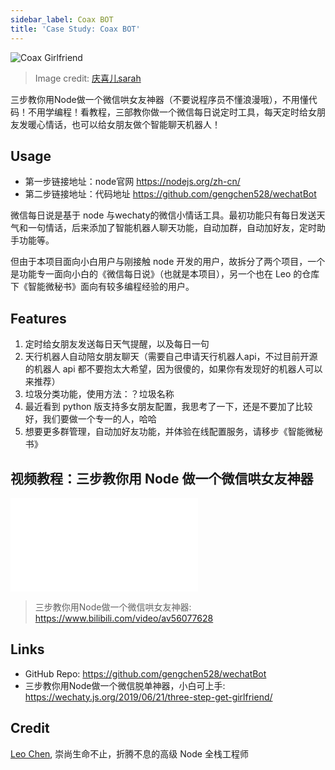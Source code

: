 ```yaml
---
sidebar_label: Coax BOT
title: 'Case Study: Coax BOT'
---
```


![Coax Girlfriend][coax_image]

> Image credit: [庆喜儿sarah](https://dribbble.com/shots/3131802-I-just-want-you-to-coax-me)

三步教你用Node做一个微信哄女友神器（不要说程序员不懂浪漫哦），不用懂代码！不用学编程！看教程，三部教你做一个微信每日说定时工具，每天定时给女朋友发暖心情话，也可以给女朋友做个智能聊天机器人！

## Usage

- 第一步链接地址：node官网 https://nodejs.org/zh-cn/
- 第二步链接地址：代码地址 https://github.com/gengchen528/wechatBot

微信每日说是基于 node 与wechaty的微信小情话工具。最初功能只有每日发送天气和一句情话，后来添加了智能机器人聊天功能，自动加群，自动加好友，定时助手功能等。

但由于本项目面向小白用户与刚接触 node 开发的用户，故拆分了两个项目，一个是功能专一面向小白的《微信每日说》（也就是本项目），另一个也在 Leo 的仓库下《智能微秘书》面向有较多编程经验的用户。

## Features

1. 定时给女朋友发送每日天气提醒，以及每日一句
1. 天行机器人自动陪女朋友聊天（需要自己申请天行机器人api，不过目前开源的机器人 api 都不要抱太大希望，因为很傻的，如果你有发现好的机器人可以来推荐）
1. 垃圾分类功能，使用方法：？垃圾名称
1. 最近看到 python 版支持多女朋友配置，我思考了一下，还是不要加了比较好，我们要做一个专一的人，哈哈
1. 想要更多群管理，自动加好友功能，并体验在线配置服务，请移步《智能微秘书》

## 视频教程：三步教你用 Node 做一个微信哄女友神器

<div style={{
    position: 'relative',
    paddingBottom: '70%',
    paddingTop:'30px',
    height:0,
    overflow:'hidden',
  }}>
  <iframe
    src='//player.bilibili.com/player.html?aid=56077628'
    allowFullScreen
    webkitallowfullscreen="true"
    frameBorder="0"
    style={{
      position: 'absolute',
      top:0,
      left:0,
      width:'100%',
      height:'100%',
    }}
  >
  </iframe>
</div>

> 三步教你用Node做一个微信哄女友神器: <https://www.bilibili.com/video/av56077628>

## Links

- GitHub Repo: <https://github.com/gengchen528/wechatBot>
- 三步教你用Node做一个微信脱单神器，小白可上手: https://wechaty.js.org/2019/06/21/three-step-get-girlfriend/

[coax_image]: https://cdn.dribbble.com/users/923642/screenshots/3131802/_______.png

## Credit

[Leo Chen](https://wechaty.js.org/contributors/gengchen528/), 崇尚生命不止，折腾不息的高级 Node 全栈工程师
